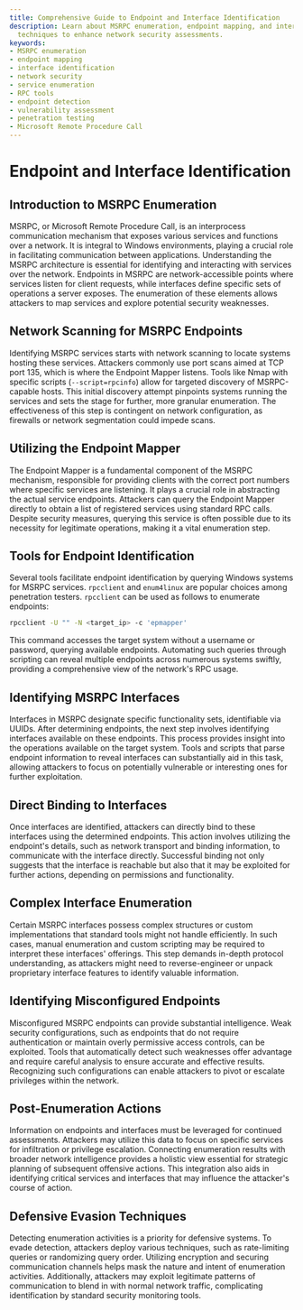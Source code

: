 ```yaml
---
title: Comprehensive Guide to Endpoint and Interface Identification
description: Learn about MSRPC enumeration, endpoint mapping, and interface identification
  techniques to enhance network security assessments.
keywords:
- MSRPC enumeration
- endpoint mapping
- interface identification
- network security
- service enumeration
- RPC tools
- endpoint detection
- vulnerability assessment
- penetration testing
- Microsoft Remote Procedure Call
---
```


# Endpoint and Interface Identification

## Introduction to MSRPC Enumeration

MSRPC, or Microsoft Remote Procedure Call, is an interprocess communication mechanism that exposes various services and functions over a network. It is integral to Windows environments, playing a crucial role in facilitating communication between applications. Understanding the MSRPC architecture is essential for identifying and interacting with services over the network. Endpoints in MSRPC are network-accessible points where services listen for client requests, while interfaces define specific sets of operations a server exposes. The enumeration of these elements allows attackers to map services and explore potential security weaknesses.

## Network Scanning for MSRPC Endpoints

Identifying MSRPC services starts with network scanning to locate systems hosting these services. Attackers commonly use port scans aimed at TCP port 135, which is where the Endpoint Mapper listens. Tools like Nmap with specific scripts (`--script=rpcinfo`) allow for targeted discovery of MSRPC-capable hosts. This initial discovery attempt pinpoints systems running the services and sets the stage for further, more granular enumeration. The effectiveness of this step is contingent on network configuration, as firewalls or network segmentation could impede scans.

## Utilizing the Endpoint Mapper

The Endpoint Mapper is a fundamental component of the MSRPC mechanism, responsible for providing clients with the correct port numbers where specific services are listening. It plays a crucial role in abstracting the actual service endpoints. Attackers can query the Endpoint Mapper directly to obtain a list of registered services using standard RPC calls. Despite security measures, querying this service is often possible due to its necessity for legitimate operations, making it a vital enumeration step.

## Tools for Endpoint Identification

Several tools facilitate endpoint identification by querying Windows systems for MSRPC services. `rpcclient` and `enum4linux` are popular choices among penetration testers. `rpcclient` can be used as follows to enumerate endpoints:

```sh
rpcclient -U "" -N <target_ip> -c 'epmapper'
```

This command accesses the target system without a username or password, querying available endpoints. Automating such queries through scripting can reveal multiple endpoints across numerous systems swiftly, providing a comprehensive view of the network's RPC usage.

## Identifying MSRPC Interfaces

Interfaces in MSRPC designate specific functionality sets, identifiable via UUIDs. After determining endpoints, the next step involves identifying interfaces available on these endpoints. This process provides insight into the operations available on the target system. Tools and scripts that parse endpoint information to reveal interfaces can substantially aid in this task, allowing attackers to focus on potentially vulnerable or interesting ones for further exploitation.

## Direct Binding to Interfaces

Once interfaces are identified, attackers can directly bind to these interfaces using the determined endpoints. This action involves utilizing the endpoint's details, such as network transport and binding information, to communicate with the interface directly. Successful binding not only suggests that the interface is reachable but also that it may be exploited for further actions, depending on permissions and functionality.

## Complex Interface Enumeration

Certain MSRPC interfaces possess complex structures or custom implementations that standard tools might not handle efficiently. In such cases, manual enumeration and custom scripting may be required to interpret these interfaces' offerings. This step demands in-depth protocol understanding, as attackers might need to reverse-engineer or unpack proprietary interface features to identify valuable information.

## Identifying Misconfigured Endpoints

Misconfigured MSRPC endpoints can provide substantial intelligence. Weak security configurations, such as endpoints that do not require authentication or maintain overly permissive access controls, can be exploited. Tools that automatically detect such weaknesses offer advantage and require careful analysis to ensure accurate and effective results. Recognizing such configurations can enable attackers to pivot or escalate privileges within the network.

## Post-Enumeration Actions

Information on endpoints and interfaces must be leveraged for continued assessments. Attackers may utilize this data to focus on specific services for infiltration or privilege escalation. Connecting enumeration results with broader network intelligence provides a holistic view essential for strategic planning of subsequent offensive actions. This integration also aids in identifying critical services and interfaces that may influence the attacker's course of action.

## Defensive Evasion Techniques

Detecting enumeration activities is a priority for defensive systems. To evade detection, attackers deploy various techniques, such as rate-limiting queries or randomizing query order. Utilizing encryption and securing communication channels helps mask the nature and intent of enumeration activities. Additionally, attackers may exploit legitimate patterns of communication to blend in with normal network traffic, complicating identification by standard security monitoring tools.
